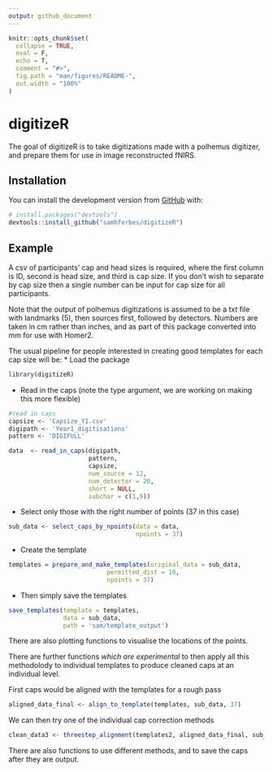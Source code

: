 ```yaml
---
output: github_document
---
```


<!-- README.md is generated from README.Rmd. Please edit that file -->

```r
knitr::opts_chunk$set(
  collapse = TRUE,
  eval = F,
  echo = T,
  comment = "#>",
  fig.path = "man/figures/README-",
  out.width = "100%"
)
```

# digitizeR

<!-- badges: start -->
<!-- badges: end -->

The goal of digitizeR is to take digitizations made with a polhemus digitizer, and prepare them for use in image reconstructed fNIRS.

## Installation

You can install the development version from [GitHub](https://github.com/) with:

``` r
# install.packages("devtools")
devtools::install_github("samhforbes/digitizeR")
```
## Example

A csv of participants' cap and head sizes is required, where the first column is ID, second is head size, and third is cap size. If you don't wish to separate by cap size then a single number can be input for cap size for all participants.

Note that the output of polhemus digitizations is assumed to be a txt file with landmarks (5), then sources first, followed by detectors. Numbers are taken in cm rather than inches, and as part of this package converted into mm for use with Homer2.

The usual pipeline for people interested in creating good templates for each cap size will be:
* Load the package

```r
library(digitizeR)
```

* Read in the caps (note the type argument, we are working on making this more flexible)

```r
#read in caps
capsize <- 'Capsize_Y1.csv'
digipath <- 'Year1_digitisations'
pattern <- 'DIGIFULL'

data  <- read_in_caps(digipath, 
                      pattern, 
                      capsize, 
                      num_source = 12, 
                      num_detector = 20,
                      short = NULL, 
                      subchar = c(1,9))
```

* Select only those with the right number of points (37 in this case)

```r
sub_data <- select_caps_by_npoints(data = data, 
                                   npoints = 37)
```

* Create the template

```r
templates = prepare_and_make_templates(original_data = sub_data,
                           permitted_dist = 10,
                           npoints = 37)
```

* Then simply save the templates

```r
save_templates(template = templates,
               data = sub_data,
               path = 'sam/template_output')
```

There are also plotting functions to visualise the locations of the points.

There are further functions *which are experimental* to then apply all this methodolody to individual templates to produce cleaned caps at an individual level. 

First caps would be aligned with the templates for a rough pass

```r
aligned_data_final <- align_to_template(templates, sub_data, 37)
```

We can then try one of the individual cap correction methods

```r
clean_data3 <- threestep_alignment(templates2, aligned_data_final, sub_data, 37, 12, 10, 7)
```

There are also functions to use different methods, and to save the caps after they are output.
